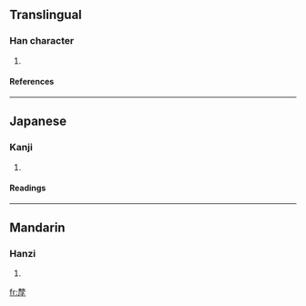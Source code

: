 ==Translingual==
===Han character===
{{Han char|rn=39|rad=子|as=11|sn=14|four=5824<sub>7</sub>|canj=十大一弓木 (JKMND)}}
# {{defn|Han|sort=子11}}
====References====
{{Han ref|kx=0280.220|dkj=07022|dj=0549.210|hdz=21018.140|uh=5B77|ud=23415|bh=E17D|bd=57725}}
----
==Japanese==

===Kanji===
{{ja-kanji|grade=|rs=子11}}
# {{defn|Japanese}} 
====Readings====
{{ja-readings|on=[[り]] (ri)|kun=[[ふたご]] (futago)}}
----
==Mandarin==
===Hanzi===
{{cmn-hanzi|pin=[[lí]] ([[li2]]), [[rù]] ([[ru4]])|wg=li<sup>2</sup>, ju<sup>4</sup>}}
# {{defn|Mandarin}}

[[fr:孷]]